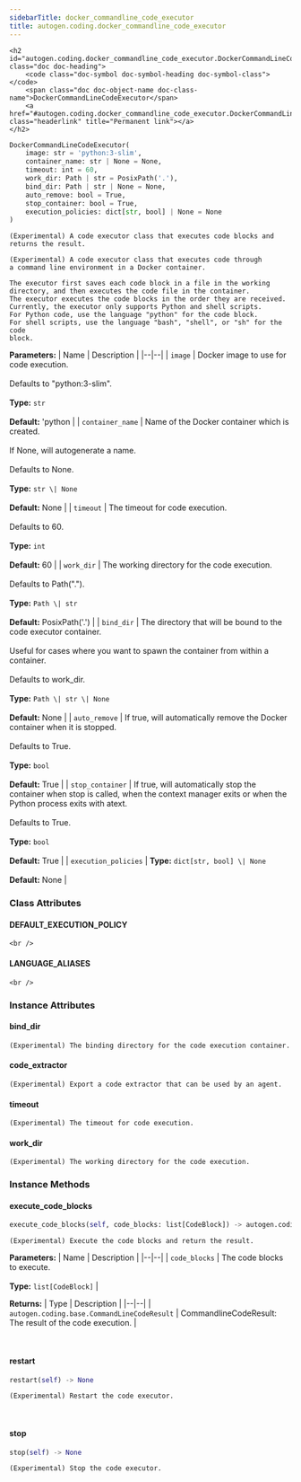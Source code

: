 ```yaml
---
sidebarTitle: docker_commandline_code_executor
title: autogen.coding.docker_commandline_code_executor
---
```


    <h2 id="autogen.coding.docker_commandline_code_executor.DockerCommandLineCodeExecutor" class="doc doc-heading">
        <code class="doc-symbol doc-symbol-heading doc-symbol-class"></code>
        <span class="doc doc-object-name doc-class-name">DockerCommandLineCodeExecutor</span>
        <a href="#autogen.coding.docker_commandline_code_executor.DockerCommandLineCodeExecutor" class="headerlink" title="Permanent link"></a>
    </h2>

```python
DockerCommandLineCodeExecutor(
    image: str = 'python:3-slim',
    container_name: str | None = None,
    timeout: int = 60,
    work_dir: Path | str = PosixPath('.'),
    bind_dir: Path | str | None = None,
    auto_remove: bool = True,
    stop_container: bool = True,
    execution_policies: dict[str, bool] | None = None
)
```

    (Experimental) A code executor class that executes code blocks and returns the result.
    
    (Experimental) A code executor class that executes code through
    a command line environment in a Docker container.
    
    The executor first saves each code block in a file in the working
    directory, and then executes the code file in the container.
    The executor executes the code blocks in the order they are received.
    Currently, the executor only supports Python and shell scripts.
    For Python code, use the language "python" for the code block.
    For shell scripts, use the language "bash", "shell", or "sh" for the code
    block.

<b>Parameters:</b>
| Name | Description |
|--|--|
| `image` | Docker image to use for code execution.<br/><br/>Defaults to "python:3-slim".<br/><br/>**Type:** `str`<br/><br/>**Default:** 'python |
| `container_name` | Name of the Docker container which is created.<br/><br/>If None, will autogenerate a name.<br/><br/>Defaults to None.<br/><br/>**Type:** `str \| None`<br/><br/>**Default:** None |
| `timeout` | The timeout for code execution.<br/><br/>Defaults to 60.<br/><br/>**Type:** `int`<br/><br/>**Default:** 60 |
| `work_dir` | The working directory for the code execution.<br/><br/>Defaults to Path(".").<br/><br/>**Type:** `Path \| str`<br/><br/>**Default:** PosixPath('.') |
| `bind_dir` | The directory that will be bound to the code executor container.<br/><br/>Useful for cases where you want to spawn the container from within a container.<br/><br/>Defaults to work_dir.<br/><br/>**Type:** `Path \| str \| None`<br/><br/>**Default:** None |
| `auto_remove` | If true, will automatically remove the Docker container when it is stopped.<br/><br/>Defaults to True.<br/><br/>**Type:** `bool`<br/><br/>**Default:** True |
| `stop_container` | If true, will automatically stop the container when stop is called, when the context manager exits or when the Python process exits with atext.<br/><br/>Defaults to True.<br/><br/>**Type:** `bool`<br/><br/>**Default:** True |
| `execution_policies` | **Type:** `dict[str, bool] \| None`<br/><br/>**Default:** None |

### Class Attributes

<code class="doc-symbol doc-symbol-heading doc-symbol-attribute"></code>
#### DEFAULT_EXECUTION_POLICY
<a href="#autogen.coding.docker_commandline_code_executor.DockerCommandLineCodeExecutor.DEFAULT_EXECUTION_POLICY" class="headerlink" title="Permanent link"></a>

    <br />

<code class="doc-symbol doc-symbol-heading doc-symbol-attribute"></code>
#### LANGUAGE_ALIASES
<a href="#autogen.coding.docker_commandline_code_executor.DockerCommandLineCodeExecutor.LANGUAGE_ALIASES" class="headerlink" title="Permanent link"></a>

    <br />

### Instance Attributes

<code class="doc-symbol doc-symbol-heading doc-symbol-attribute"></code>
#### bind_dir
<a href="#autogen.coding.docker_commandline_code_executor.DockerCommandLineCodeExecutor.bind_dir" class="headerlink" title="Permanent link"></a>

    (Experimental) The binding directory for the code execution container.

<code class="doc-symbol doc-symbol-heading doc-symbol-attribute"></code>
#### code_extractor
<a href="#autogen.coding.docker_commandline_code_executor.DockerCommandLineCodeExecutor.code_extractor" class="headerlink" title="Permanent link"></a>

    (Experimental) Export a code extractor that can be used by an agent.

<code class="doc-symbol doc-symbol-heading doc-symbol-attribute"></code>
#### timeout
<a href="#autogen.coding.docker_commandline_code_executor.DockerCommandLineCodeExecutor.timeout" class="headerlink" title="Permanent link"></a>

    (Experimental) The timeout for code execution.

<code class="doc-symbol doc-symbol-heading doc-symbol-attribute"></code>
#### work_dir
<a href="#autogen.coding.docker_commandline_code_executor.DockerCommandLineCodeExecutor.work_dir" class="headerlink" title="Permanent link"></a>

    (Experimental) The working directory for the code execution.

### Instance Methods

<code class="doc-symbol doc-symbol-heading doc-symbol-method"></code>
#### execute_code_blocks
<a href="#autogen.coding.docker_commandline_code_executor.DockerCommandLineCodeExecutor.execute_code_blocks" class="headerlink" title="Permanent link"></a>

```python
execute_code_blocks(self, code_blocks: list[CodeBlock]) -> autogen.coding.base.CommandLineCodeResult
```

    (Experimental) Execute the code blocks and return the result.

<b>Parameters:</b>
| Name | Description |
|--|--|
| `code_blocks` | The code blocks to execute.<br/><br/>**Type:** `list[CodeBlock]` |

<b>Returns:</b>
| Type | Description |
|--|--|
| `autogen.coding.base.CommandLineCodeResult` | CommandlineCodeResult: The result of the code execution. |

<br />

<code class="doc-symbol doc-symbol-heading doc-symbol-method"></code>
#### restart
<a href="#autogen.coding.docker_commandline_code_executor.DockerCommandLineCodeExecutor.restart" class="headerlink" title="Permanent link"></a>

```python
restart(self) -> None
```

    (Experimental) Restart the code executor.

<br />

<code class="doc-symbol doc-symbol-heading doc-symbol-method"></code>
#### stop
<a href="#autogen.coding.docker_commandline_code_executor.DockerCommandLineCodeExecutor.stop" class="headerlink" title="Permanent link"></a>

```python
stop(self) -> None
```

    (Experimental) Stop the code executor.

<br />